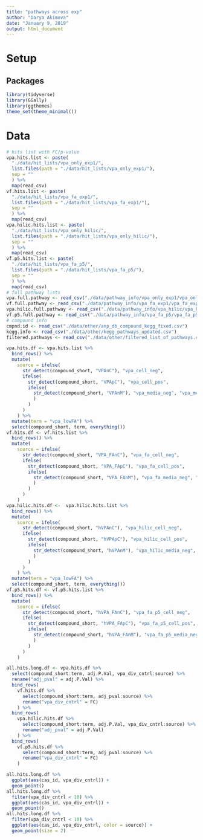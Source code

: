```yaml
---
title: "pathways across exp"
author: "Darya Akimova"
date: "January 9, 2019"
output: html_document
---
```


# Setup

## Packages

```r
library(tidyverse)
library(GGally)
library(ggthemes)
theme_set(theme_minimal())
```


# Data

```r
# hits list with FC/p-value
vpa.hits.list <- paste(
  "./data/hit_lists/vpa_only_exp1/", 
  list.files(path = "./data/hit_lists/vpa_only_exp1/"), 
  sep = ""
  ) %>% 
  map(read_csv)
vf.hits.list <- paste(
  "./data/hit_lists/vpa_fa_exp1/", 
  list.files(path = "./data/hit_lists/vpa_fa_exp1/"), 
  sep = ""
  ) %>% 
  map(read_csv)
vpa.hilic.hits.list <- paste(
  "./data/hit_lists/vpa_only_hilic/", 
  list.files(path = "./data/hit_lists/vpa_only_hilic/"), 
  sep = ""
  ) %>% 
  map(read_csv)
vf.p5.hits.list <- paste(
  "./data/hit_lists/vpa_fa_p5/", 
  list.files(path = "./data/hit_lists/vpa_fa_p5/"), 
  sep = ""
  ) %>% 
  map(read_csv)
# full pathway lists
vpa.full.pathway <- read_csv("./data/pathway_info/vpa_only_exp1/vpa_only_exp_all_cmpnd_pathways.csv")
vf.full.pathway <- read_csv("./data/pathway_info/vpa_fa_exp1/vpa_fa_exp1_all_cmpnd_pathways.csv")
vpa.hilic.full.pathway <- read_csv("./data/pathway_info/vpa_hilic/vpa_hilic_exp_all_cmpnd_pathways.csv")
vf.p5.full.pathway <- read_csv("./data/pathway_info/vpa_fa_p5/vpa_fa_p5_all_cmpnd_pathways.csv")
# compound info
cmpnd.id <- read_csv("./data/other/anp_db_compound_kegg_fixed.csv")
kegg.info <- read_csv("./data/other/kegg_pathways_updated.csv")
filtered.pathways <- read_csv("./data/other/filtered_list_of_pathways.csv")
```


```r
vpa.hits.df <- vpa.hits.list %>% 
  bind_rows() %>% 
  mutate(
    source = ifelse(
      str_detect(compound_short, "VPAnC"), "vpa_cell_neg",
      ifelse(
        str_detect(compound_short, "VPApC"), "vpa_cell_pos",
        ifelse(
          str_detect(compound_short, "VPAnM"), "vpa_media_neg", "vpa_media_pos"
          )
        )
      )
    ) %>% 
  mutate(term = "vpa_lowFA") %>% 
  select(compound_short, term, everything())
vf.hits.df <- vf.hits.list %>% 
  bind_rows() %>% 
  mutate(
    source = ifelse(
      str_detect(compound_short, "VPA_FAnC"), "vpa_fa_cell_neg",
      ifelse(
        str_detect(compound_short, "VPA_FApC"), "vpa_fa_cell_pos",
        ifelse(
          str_detect(compound_short, "VPA_FAnM"), "vpa_fa_media_neg", "vpa_fa_media_pos"
          )
        )
      )
    ) 
vpa.hilic.hits.df <-  vpa.hilic.hits.list %>% 
  bind_rows() %>% 
  mutate(
    source = ifelse(
      str_detect(compound_short, "hVPAnC"), "vpa_hilic_cell_neg",
      ifelse(
        str_detect(compound_short, "hVPApC"), "vpa_hilic_cell_pos",
        ifelse(
          str_detect(compound_short, "hVPAnM"), "vpa_hilic_media_neg", "vpa_hilic_media_pos"
          )
        )
      )
    ) %>% 
  mutate(term = "vpa_lowFA") %>% 
  select(compound_short, term, everything())
vf.p5.hits.df <- vf.p5.hits.list %>% 
  bind_rows() %>% 
  mutate(
    source = ifelse(
      str_detect(compound_short, "hVPA_FAnC"), "vpa_fa_p5_cell_neg",
      ifelse(
        str_detect(compound_short, "hVPA_FApC"), "vpa_fa_p5_cell_pos",
        ifelse(
          str_detect(compound_short, "hVPA_FAnM"), "vpa_fa_p5_media_neg", "vpa_fa_p5_media_pos"
          )
        )
      )
    )
```


```r
all.hits.long.df <- vpa.hits.df %>% 
  select(compound_short:term, adj.P.Val, vpa_div_cntrl:source) %>% 
  rename("adj_pval" = adj.P.Val) %>% 
  bind_rows(
    vf.hits.df %>% 
      select(compound_short:term, adj_pval:source) %>% 
      rename("vpa_div_cntrl" = FC)
    ) %>% 
  bind_rows(
    vpa.hilic.hits.df %>% 
      select(compound_short:term, adj.P.Val, vpa_div_cntrl:source) %>% 
      rename("adj_pval" = adj.P.Val)
    ) %>% 
  bind_rows(
    vf.p5.hits.df %>% 
      select(compound_short:term, adj_pval:source) %>% 
      rename("vpa_div_cntrl" = FC)
    ) 

all.hits.long.df %>% 
  ggplot(aes(cas_id, vpa_div_cntrl)) +
  geom_point()
all.hits.long.df %>% 
  filter(vpa_div_cntrl < 10) %>% 
  ggplot(aes(cas_id, vpa_div_cntrl)) +
  geom_point()
all.hits.long.df %>% 
  filter(vpa_div_cntrl < 10) %>% 
  ggplot(aes(cas_id, vpa_div_cntrl, color = source)) +
  geom_point(size = 2)
```

